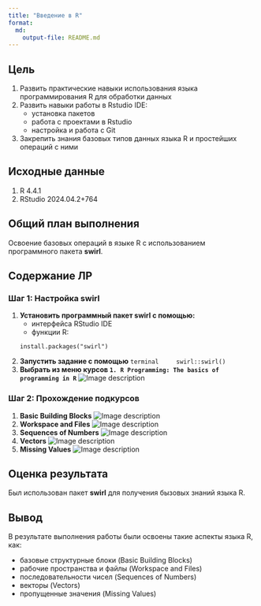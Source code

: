 ```yaml
---
title: "Введение в R"
format: 
  md:
    output-file: README.md
---
```


## Цель

1.  Развить практические навыки использования языка программирования R для обработки данных
2.  Развить навыки работы в Rstudio IDE:
    -   установка пакетов
    -   работа с проектами в Rstudio
    -   настройка и работа с Git
3.  Закрепить знания базовых типов данных языка R и простейших операций с ними

## ️Исходные данные

1.  R 4.4.1
2.  RStudio 2024.04.2+764

## ️Общий план выполнения

Освоение базовых операций в языке R с использованием программного пакета **swirl**.

## Содержание ЛР

### Шаг 1: Настройка swirl

1.  **Установить программный пакет swirl с помощью:**
    - интерфейса RStudio IDE
    - функции R:
    ```terminal
    install.packages("swirl")
    ```
2.  **Запустить задание с помощью**
    ```terminal
    swirl::swirl()
    ```
3.  **Выбрать из меню курсов `1. R Programming: The basics of programming in R`**
    ![Image description](./images/1.png)

### Шаг 2: Прохождение подкурсов

1.  **Basic Building Blocks**
    ![Image description](./images/2.png)
2.  **Workspace and Files**
    ![Image description](./images/3.png)
3.  **Sequences of Numbers**
    ![Image description](./images/4.png)
4.  **Vectors**
    ![Image description](./images/5.png)
5.  **Missing Values**
    ![Image description](./images/6.png)

## ️Оценка результата

Был использован пакет **swirl** для получения бызовых знаний языка R.

## ️Вывод

В результате выполнения работы были освоены такие аспекты языка R, как:

+ базовые структурные блоки (Basic Building Blocks)
+ рабочие пространства и файлы (Workspace and Files)
+ последовательности чисел (Sequences of Numbers)
+ векторы (Vectors)
+ пропущенные значения (Missing Values)
